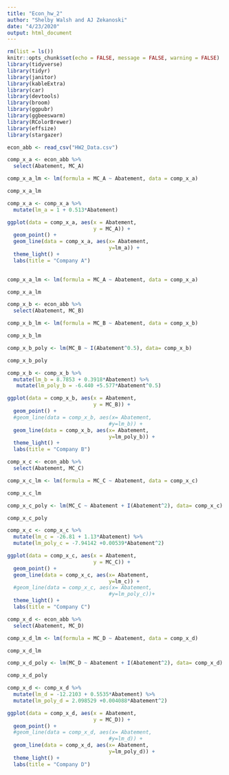 ```yaml
---
title: "Econ_hw_2"
author: "Shelby Walsh and AJ Zekanoski"
date: "4/23/2020"
output: html_document
---
```


```r
rm(list = ls())
knitr::opts_chunk$set(echo = FALSE, message = FALSE, warning = FALSE)
library(tidyverse)
library(tidyr)
library(janitor)
library(kableExtra)
library(car)
library(devtools)
library(broom)
library(ggpubr)
library(ggbeeswarm)
library(RColorBrewer)
library(effsize)
library(stargazer)
```

```r
econ_abb <- read_csv("HW2_Data.csv")

comp_x_a <- econ_abb %>%
  select(Abatement, MC_A)
```

```r
comp_x_a_lm <- lm(formula = MC_A ~ Abatement, data = comp_x_a)

comp_x_a_lm
```

```r
comp_x_a <- comp_x_a %>% 
  mutate(lm_a = 1 + 0.513*Abatement)
```


```r
ggplot(data = comp_x_a, aes(x = Abatement,
                            y = MC_A)) +
  geom_point() +
  geom_line(data = comp_x_a, aes(x= Abatement,
                                 y=lm_a)) +
  theme_light() +
  labs(title = "Company A")
  
```

```r
comp_x_a_lm <- lm(formula = MC_A ~ Abatement, data = comp_x_a)

comp_x_a_lm
```

```r
comp_x_b <- econ_abb %>%
  select(Abatement, MC_B)
```


```r
comp_x_b_lm <- lm(formula = MC_B ~ Abatement, data = comp_x_b)

comp_x_b_lm

comp_x_b_poly <- lm(MC_B ~ I(Abatement^0.5), data= comp_x_b)

comp_x_b_poly
```

```r
comp_x_b <- comp_x_b %>% 
  mutate(lm_b = 8.7853 + 0.3918*Abatement) %>% 
   mutate(lm_poly_b = -6.440 +5.577*Abatement^0.5)
```

```r
ggplot(data = comp_x_b, aes(x = Abatement,
                            y = MC_B)) +
  geom_point() +
  #geom_line(data = comp_x_b, aes(x= Abatement,
                                 #y=lm_b)) +
  geom_line(data = comp_x_b, aes(x= Abatement,
                                 y=lm_poly_b)) +
  theme_light() +
  labs(title = "Company B")
```

```r
comp_x_c <- econ_abb %>%
  select(Abatement, MC_C)
```


```r
comp_x_c_lm <- lm(formula = MC_C ~ Abatement, data = comp_x_c)

comp_x_c_lm

comp_x_c_poly <- lm(MC_C ~ Abatement + I(Abatement^2), data= comp_x_c)

comp_x_c_poly
```

```r
comp_x_c <- comp_x_c %>% 
  mutate(lm_c = -26.81 + 1.13*Abatement) %>% 
  mutate(lm_poly_c = -7.94142 +0.00539*Abatement^2)
```

```r
ggplot(data = comp_x_c, aes(x = Abatement,
                            y = MC_C)) +
  geom_point() +
  geom_line(data = comp_x_c, aes(x= Abatement,
                                 y=lm_c)) +
  #geom_line(data = comp_x_c, aes(x= Abatement,
                                 #y=lm_poly_c))+
  theme_light() +
  labs(title = "Company C")
```

```r
comp_x_d <- econ_abb %>%
  select(Abatement, MC_D)
```


```r
comp_x_d_lm <- lm(formula = MC_D ~ Abatement, data = comp_x_d)

comp_x_d_lm

comp_x_d_poly <- lm(MC_D ~ Abatement + I(Abatement^2), data= comp_x_d)

comp_x_d_poly
```

```r
comp_x_d <- comp_x_d %>% 
  mutate(lm_d = -12.2103 + 0.5535*Abatement) %>% 
  mutate(lm_poly_d = 2.098529 +0.004088*Abatement^2)
```

```r
ggplot(data = comp_x_d, aes(x = Abatement,
                            y = MC_D)) +
  geom_point() +
  #geom_line(data = comp_x_d, aes(x= Abatement,
                                 #y=lm_d)) +
  geom_line(data = comp_x_d, aes(x= Abatement,
                                 y=lm_poly_d)) +
  theme_light() +
  labs(title = "Company D")
  
```